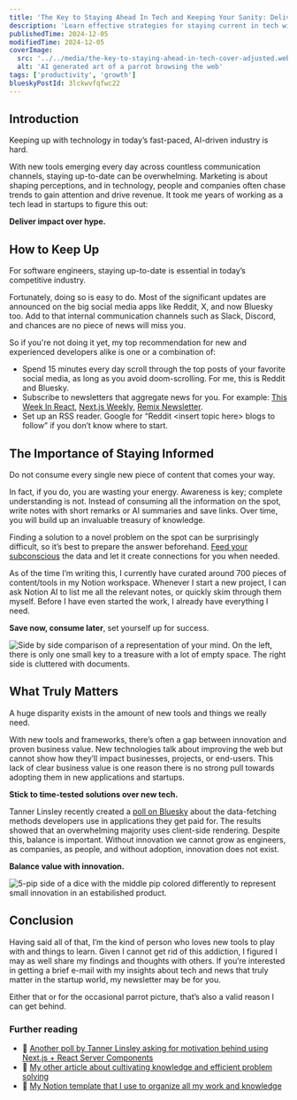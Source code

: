 ```yaml
---
title: 'The Key to Staying Ahead In Tech and Keeping Your Sanity: Delivering Value Over Hype in Your Product.'
description: 'Learn effective strategies for staying current in tech without getting overwhelmed. Discover how to curate knowledge, build a personal knowledge base, and focus on delivering real value in the fast-paced tech industry.'
publishedTime: 2024-12-05
modifiedTime: 2024-12-05
coverImage:
  src: '../../media/the-key-to-staying-ahead-in-tech-cover-adjusted.webp'
  alt: 'AI generated art of a parrot browsing the web'
tags: ['productivity', 'growth']
blueskyPostId: 3lckwvfqfwc22
---
```




## Introduction

Keeping up with technology in today’s fast-paced, AI-driven industry is hard.

With new tools emerging every day across countless communication channels, staying up-to-date can be overwhelming.
Marketing is about shaping perceptions, and in technology, people and companies often chase trends to gain attention and drive revenue.
It took me years of working as a tech lead in startups to figure this out:

**Deliver impact over hype.**

## How to Keep Up

For software engineers, staying up-to-date is essential in today’s competitive industry.

Fortunately, doing so is easy to do. Most of the significant updates are announced on the big social media apps like Reddit, X, and now Bluesky too.
Add to that internal communication channels such as Slack, Discord, and chances are no piece of news will miss you.

So if you're not doing it yet, my top recommendation for new and experienced developers alike is one or a combination of:

- Spend 15 minutes every day scroll through the top posts of your favorite social media, as long as you avoid doom-scrolling. For me, this is Reddit and Bluesky.
- Subscribe to newsletters that aggregate news for you. For example: [This Week In React](https://thisweekinreact.com/), [Next.js Weekly](https://nextjsweekly.com/), [Remix Newsletter](https://remix.run/newsletter).
- Set up an RSS reader. Google for “Reddit \<insert topic here\> blogs to follow” if you don’t know where to start.

## The Importance of Staying Informed

Do not consume every single new piece of content that comes your way.

In fact, if you do, you are wasting your energy. Awareness is key; complete understanding is not.
Instead of consuming all the information on the spot, write notes with short remarks or AI summaries and save links.
Over time, you will build up an invaluable treasury of knowledge.

Finding a solution to a novel problem on the spot can be surprisingly difficult, so it’s best to prepare the answer beforehand.
[Feed your subconscious](/blog/the-creative-act-of-software-development) the data and let it create connections for you when needed.

As of the time I’m writing this, I currently have curated around 700 pieces of content/tools in my Notion workspace.
Whenever I start a new project, I can ask Notion AI to list me all the relevant notes, or quickly skim through them myself.
Before I have even started the work, I already have everything I need.

**Save now, consume later**, set yourself up for success.

<div class="flex justify-center">
	<Image
		quality={100}
		class="rounded-lg border-2 border-puerto-rico-300"
		src={saveForLater}
		width={400}
		height={400}
		alt="Side by side comparison of a representation of your mind. On the left, there is only one small key to a treasure with a lot of empty space. The right side is cluttered with documents."
	/>
</div>

## What Truly Matters

A huge disparity exists in the amount of new tools and things we really need.

With new tools and frameworks, there’s often a gap between innovation and proven business value.
New technologies talk about improving the web but cannot show how they’ll impact businesses, projects, or end-users.
This lack of clear business value is one reason there is no strong pull towards adopting them in new applications and startups.

**Stick to time-tested solutions over new tech.**

Tanner Linsley recently created a [poll on Bluesky](https://bsky.app/profile/tannerlinsley.com/post/3lcb3gaviwk2p) about the data-fetching methods developers use in applications they get paid for.
The results showed that an overwhelming majority uses client-side rendering.
Despite this, balance is important. Without innovation we cannot grow as engineers, as companies, as people, and without adoption, innovation does not exist.

**Balance value with innovation.**

<div class="flex justify-center">
	<Image
		quality={100}
		class="rounded-lg border-2 border-puerto-rico-300"
		src={innovation}
		width={400}
		height={400}
		alt="5-pip side of a dice with the middle pip colored differently to represent small innovation in an estabilished product."
	/>
</div>

## Conclusion

Having said all of that, I’m the kind of person who loves new tools to play with and things to learn.
Given I cannot get rid of this addiction, I figured I may as well share my findings and thoughts with others.
If you’re interested in getting a brief e-mail with my insights about tech and news that truly matter in the startup world, my newsletter may be for you.

Either that or for the occasional parrot picture, that’s also a valid reason I can get behind.

### Further reading

- 📝 [Another poll by Tanner Linsley asking for motivation behind using Next.js + React Server Components](https://x.com/tannerlinsley/status/1862653014588498407)
- 📝 [My other article about cultivating knowledge and efficient problem solving](/blog/the-creative-act-of-software-development)
- 🔨 [My Notion template that I use to organize all my work and knowledge](https://wadamek.notion.site/Second-Brain-Template-14acecaf43518057aa61ea742b4b6e3f?pvs=4)
